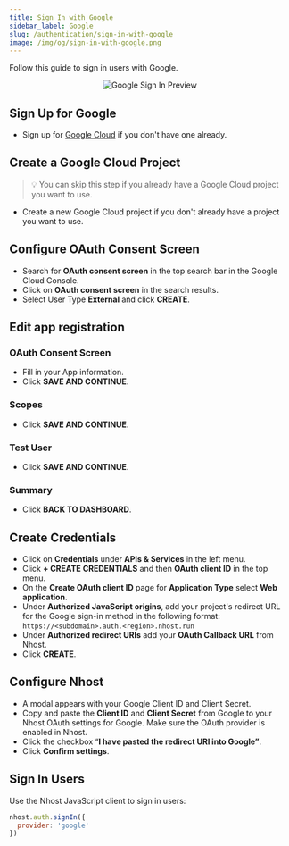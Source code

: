```yaml
---
title: Sign In with Google
sidebar_label: Google
slug: /authentication/sign-in-with-google
image: /img/og/sign-in-with-google.png
---
```


Follow this guide to sign in users with Google.

<p align="center">
  <img
    alt="Google Sign In Preview"
    src="/img/social-providers/google-preview.svg"
    width={480}
    height={267}
  />
</p>

## Sign Up for Google

- Sign up for [Google Cloud](https://cloud.google.com/free) if you don't have one already.

## Create a Google Cloud Project

> 💡 You can skip this step if you already have a Google Cloud project you want to use.

- Create a new Google Cloud project if you don't already have a project you want to use.

## Configure OAuth Consent Screen

- Search for **OAuth consent screen** in the top search bar in the Google Cloud Console.
- Click on **OAuth consent screen** in the search results.
- Select User Type **External** and click **CREATE**.

## **Edit app registration**

### OAuth Consent Screen

- Fill in your App information.
- Click **SAVE AND CONTINUE**.

### Scopes

- Click **SAVE AND CONTINUE**.

### Test User

- Click **SAVE AND CONTINUE**.

### Summary

- Click **BACK TO DASHBOARD**.

## Create Credentials

- Click on **Credentials** under **APIs & Services** in the left menu.
- Click **+ CREATE CREDENTIALS** and then **OAuth client ID** in the top menu.
- On the **Create OAuth client ID** page for **Application Type** select **Web application**.
- Under **Authorized JavaScript origins**, add your project's redirect URL for the Google sign-in method in the following format: `https://<subdomain>.auth.<region>.nhost.run`
- Under **Authorized redirect URIs** add your **OAuth Callback URL** from Nhost.
- Click **CREATE**.

## Configure Nhost

- A modal appears with your Google Client ID and Client Secret.
- Copy and paste the **Client ID** and **Client Secret** from Google to your Nhost OAuth settings for Google. Make sure the OAuth provider is enabled in Nhost.
- Click the checkbox “**I have pasted the redirect URI into Google”**.
- Click **Confirm settings**.

## Sign In Users

Use the Nhost JavaScript client to sign in users:

```js
nhost.auth.signIn({
  provider: 'google'
})
```
